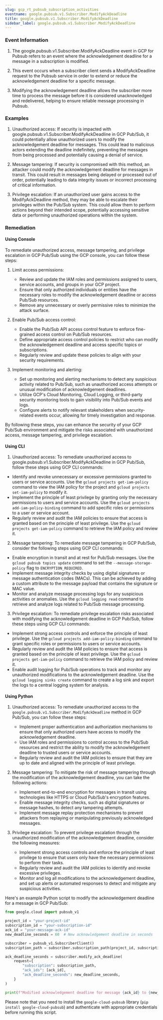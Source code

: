 ```yaml
--- 
slug: gcp_rt_pubsub_subscription_activities
eventname: google.pubsub.v1.Subscriber.ModifyAckDeadline
title: google.pubsub.v1.Subscriber.ModifyAckDeadline
sidebar_label: google.pubsub.v1.Subscriber.ModifyAckDeadline
---
```

                       
### Event Information

1. The google.pubsub.v1.Subscriber.ModifyAckDeadline event in GCP for Pubsub refers to an event where the acknowledgement deadline for a message in a subscription is modified.

2. This event occurs when a subscriber client sends a ModifyAckDeadline request to the Pubsub service in order to extend or reduce the acknowledgement deadline for a specific message.

3. Modifying the acknowledgement deadline allows the subscriber more time to process the message before it is considered unacknowledged and redelivered, helping to ensure reliable message processing in Pubsub.


### Examples

1. Unauthorized access: If security is impacted with google.pubsub.v1.Subscriber.ModifyAckDeadline in GCP Pub/Sub, it could potentially allow unauthorized users to modify the acknowledgement deadline for messages. This could lead to malicious actors extending the deadline indefinitely, preventing the messages from being processed and potentially causing a denial of service.

2. Message tampering: If security is compromised with this method, an attacker could modify the acknowledgement deadline for messages in transit. This could result in messages being delayed or processed out of order, potentially leading to data integrity issues or incorrect processing of critical information.

3. Privilege escalation: If an unauthorized user gains access to the ModifyAckDeadline method, they may be able to escalate their privileges within the Pub/Sub system. This could allow them to perform actions beyond their intended scope, potentially accessing sensitive data or performing unauthorized operations within the system.

### Remediation

#### Using Console

To remediate unauthorized access, message tampering, and privilege escalation in GCP Pub/Sub using the GCP console, you can follow these steps:

1. Limit access permissions:
   - Review and update the IAM roles and permissions assigned to users, service accounts, and groups in your GCP project.
   - Ensure that only authorized individuals or entities have the necessary roles to modify the acknowledgement deadline or access Pub/Sub resources.
   - Remove any unnecessary or overly permissive roles to minimize the attack surface.

2. Enable Pub/Sub access control:
   - Enable the Pub/Sub API access control feature to enforce fine-grained access control on Pub/Sub resources.
   - Define appropriate access control policies to restrict who can modify the acknowledgement deadline and access specific topics or subscriptions.
   - Regularly review and update these policies to align with your security requirements.

3. Implement monitoring and alerting:
   - Set up monitoring and alerting mechanisms to detect any suspicious activity related to Pub/Sub, such as unauthorized access attempts or unusual modification of acknowledgement deadlines.
   - Utilize GCP's Cloud Monitoring, Cloud Logging, or third-party security monitoring tools to gain visibility into Pub/Sub events and logs.
   - Configure alerts to notify relevant stakeholders when security-related events occur, allowing for timely investigation and response.

By following these steps, you can enhance the security of your GCP Pub/Sub environment and mitigate the risks associated with unauthorized access, message tampering, and privilege escalation.

#### Using CLI

1. Unauthorized access: To remediate unauthorized access to google.pubsub.v1.Subscriber.ModifyAckDeadline in GCP Pub/Sub, follow these steps using GCP CLI commands:

- Identify and revoke unnecessary or excessive permissions granted to users or service accounts. Use the `gcloud projects get-iam-policy` command to view the IAM policy for the project and `gcloud projects set-iam-policy` to modify it.
- Implement the principle of least privilege by granting only the necessary permissions to users and service accounts. Use the `gcloud projects add-iam-policy-binding` command to add specific roles or permissions to a user or service account.
- Regularly review and audit the IAM policies to ensure that access is granted based on the principle of least privilege. Use the `gcloud projects get-iam-policy` command to retrieve the IAM policy and review it.

2. Message tampering: To remediate message tampering in GCP Pub/Sub, consider the following steps using GCP CLI commands:

- Enable encryption in transit and at rest for Pub/Sub messages. Use the `gcloud pubsub topics update` command to set the `--message-storage-policy` flag to `ENCRYPTION_REQUIRED`.
- Implement message integrity checks by using digital signatures or message authentication codes (MACs). This can be achieved by adding a custom attribute to the message payload that contains the signature or MAC value.
- Monitor and analyze message processing logs for any suspicious activities or anomalies. Use the `gcloud logging read` command to retrieve and analyze logs related to Pub/Sub message processing.

3. Privilege escalation: To remediate privilege escalation risks associated with modifying the acknowledgement deadline in GCP Pub/Sub, follow these steps using GCP CLI commands:

- Implement strong access controls and enforce the principle of least privilege. Use the `gcloud projects add-iam-policy-binding` command to grant specific roles or permissions to users or service accounts.
- Regularly review and audit the IAM policies to ensure that access is granted based on the principle of least privilege. Use the `gcloud projects get-iam-policy` command to retrieve the IAM policy and review it.
- Enable audit logging for Pub/Sub operations to track and monitor any unauthorized modifications to the acknowledgement deadline. Use the `gcloud logging sinks create` command to create a log sink and export the logs to a central logging system for analysis.

#### Using Python

1. Unauthorized access: To remediate unauthorized access to the `google.pubsub.v1.Subscriber.ModifyAckDeadline` method in GCP Pub/Sub, you can follow these steps:

   - Implement proper authentication and authorization mechanisms to ensure that only authorized users have access to modify the acknowledgement deadline.
   - Use IAM roles and permissions to control access to the Pub/Sub resources and restrict the ability to modify the acknowledgement deadline to trusted users or service accounts.
   - Regularly review and audit the IAM policies to ensure that they are up to date and aligned with the principle of least privilege.

2. Message tampering: To mitigate the risk of message tampering through the modification of the acknowledgement deadline, you can take the following actions:

   - Implement end-to-end encryption for messages in transit using technologies like HTTPS or Cloud Pub/Sub's encryption features.
   - Enable message integrity checks, such as digital signatures or message hashes, to detect any tampering attempts.
   - Implement message replay protection mechanisms to prevent attackers from replaying or manipulating previously acknowledged messages.

3. Privilege escalation: To prevent privilege escalation through the unauthorized modification of the acknowledgement deadline, consider the following measures:

   - Implement strong access controls and enforce the principle of least privilege to ensure that users only have the necessary permissions to perform their tasks.
   - Regularly review and audit the IAM policies to identify and revoke excessive privileges.
   - Monitor and log all modifications to the acknowledgement deadline, and set up alerts or automated responses to detect and mitigate any suspicious activities.

Here's an example Python script to modify the acknowledgement deadline for a message in GCP Pub/Sub:

```python
from google.cloud import pubsub_v1

project_id = "your-project-id"
subscription_id = "your-subscription-id"
ack_id = "your-message-ack-id"
new_deadline_seconds = 60  # New acknowledgement deadline in seconds

subscriber = pubsub_v1.SubscriberClient()
subscription_path = subscriber.subscription_path(project_id, subscription_id)

ack_deadline_seconds = subscriber.modify_ack_deadline(
    request={
        "subscription": subscription_path,
        "ack_ids": [ack_id],
        "ack_deadline_seconds": new_deadline_seconds,
    }
)

print(f"Modified acknowledgement deadline for message {ack_id} to {new_deadline_seconds} seconds.")
```

Please note that you need to install the `google-cloud-pubsub` library (`pip install google-cloud-pubsub`) and authenticate with appropriate credentials before running this script.


 